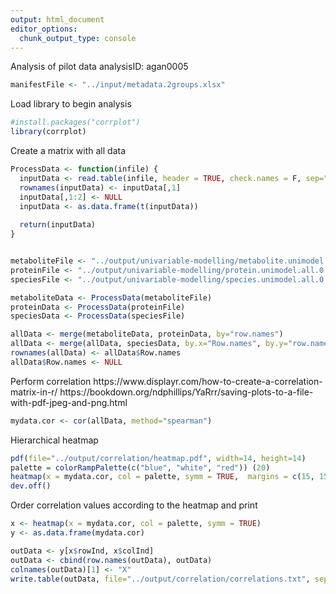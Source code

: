 ```yaml
---
output: html_document
editor_options: 
  chunk_output_type: console
---
```

Analysis of pilot data
analysisID: agan0005


```r

manifestFile <- "../input/metadata.2groups.xlsx"

```

Load library to begin analysis

```r

#install.packages("corrplot")
library(corrplot)

```

Create a matrix with all data

```r

ProcessData <- function(infile) {
  inputData <- read.table(infile, header = TRUE, check.names = F, sep="\t")
  rownames(inputData) <- inputData[,1]
  inputData[,1:2] <- NULL
  inputData <- as.data.frame(t(inputData))
  
  return(inputData)
}


metaboliteFile <- "../output/univariable-modelling/metabolite.unimodel.all.0.05.0.05.txt"
proteinFile <- "../output/univariable-modelling/protein.unimodel.all.0.05.0.05.txt"
speciesFile <- "../output/univariable-modelling/species.unimodel.all.0.05.0.05.txt"

metaboliteData <- ProcessData(metaboliteFile)
proteinData <- ProcessData(proteinFile)
speciesData <- ProcessData(speciesFile)

allData <- merge(metaboliteData, proteinData, by="row.names")
allData <- merge(allData, speciesData, by.x="Row.names", by.y="row.names")
rownames(allData) <- allData$Row.names
allData$Row.names <- NULL

```

Perform correlation
https://www.displayr.com/how-to-create-a-correlation-matrix-in-r/
https://bookdown.org/ndphillips/YaRrr/saving-plots-to-a-file-with-pdf-jpeg-and-png.html


```r

mydata.cor <- cor(allData, method="spearman")

```

Hierarchical heatmap

```r

pdf(file="../output/correlation/heatmap.pdf", width=14, height=14)
palette = colorRampPalette(c("blue", "white", "red")) (20)
heatmap(x = mydata.cor, col = palette, symm = TRUE,  margins = c(15, 15))
dev.off()

```

Order correlation values according to the heatmap and print
```r

x <- heatmap(x = mydata.cor, col = palette, symm = TRUE)
y <- as.data.frame(mydata.cor)

outData <- y[x$rowInd, x$colInd]
outData <- cbind(row.names(outData), outData)
colnames(outData)[1] <- "X"
write.table(outData, file="../output/correlation/correlations.txt", sep="\t", row.names=F, col.names=T)



```


